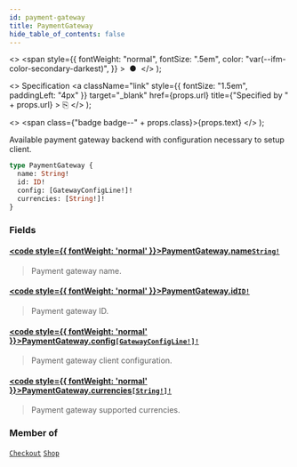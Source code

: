 ```yaml
---
id: payment-gateway
title: PaymentGateway
hide_table_of_contents: false
---
```


  <>
    <span
      style={{
        fontWeight: "normal",
        fontSize: ".5em",
        color: "var(--ifm-color-secondary-darkest)",
      }}
    >
      &nbsp;●&nbsp;
    </span>
  </>
);

  <>
    Specification
    <a
      className="link"
      style={{ fontSize: "1.5em", paddingLeft: "4px" }}
      target="\_blank"
      href={props.url}
      title={"Specified by " + props.url}
    >
      ⎘
    </a>
  </>
);

  <>
    <span class={"badge badge--" + props.class}>{props.text}</span>
  </>
);

Available payment gateway backend with configuration necessary to setup client.

```graphql
type PaymentGateway {
  name: String!
  id: ID!
  config: [GatewayConfigLine!]!
  currencies: [String!]!
}
```

### Fields

#### [<code style={{ fontWeight: 'normal' }}>PaymentGateway.<b>name</b></code>](#)<Bullet />[`String!`](../../api-reference/scalars/string) <Badge class="secondary" text="non-null"/> <Badge class="secondary" text="scalar"/>

> Payment gateway name.

#### [<code style={{ fontWeight: 'normal' }}>PaymentGateway.<b>id</b></code>](#)<Bullet />[`ID!`](../../api-reference/scalars/id) <Badge class="secondary" text="non-null"/> <Badge class="secondary" text="scalar"/>

> Payment gateway ID.

#### [<code style={{ fontWeight: 'normal' }}>PaymentGateway.<b>config</b></code>](#)<Bullet />[`[GatewayConfigLine!]!`](../../api-reference/objects/gateway-config-line) <Badge class="secondary" text="non-null"/> <Badge class="secondary" text="object"/>

> Payment gateway client configuration.

#### [<code style={{ fontWeight: 'normal' }}>PaymentGateway.<b>currencies</b></code>](#)<Bullet />[`[String!]!`](../../api-reference/scalars/string) <Badge class="secondary" text="non-null"/> <Badge class="secondary" text="scalar"/>

> Payment gateway supported currencies.

### Member of

[`Checkout`](../../api-reference/objects/checkout) <Badge class="secondary" text="object"/><Bullet />[`Shop`](../../api-reference/objects/shop) <Badge class="secondary" text="object"/>
